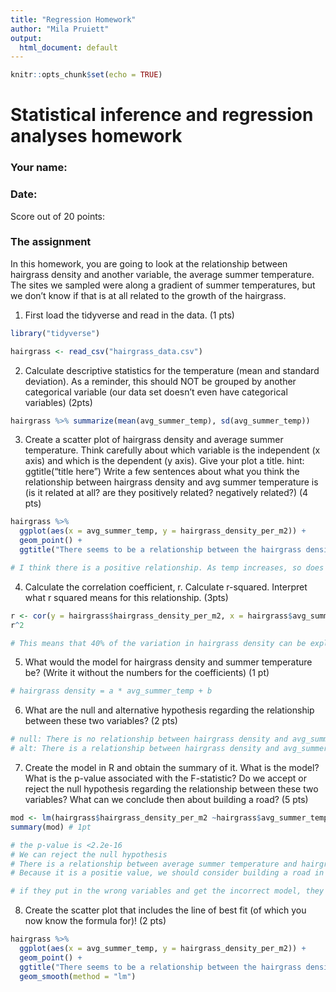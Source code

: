 ```yaml
---
title: "Regression Homework"
author: "Mila Pruiett"
output:
  html_document: default
---
```


```r
knitr::opts_chunk$set(echo = TRUE)
```

# Statistical inference and regression analyses homework

### Your name:

### Date:

Score out of 20 points:

### The assignment

In this homework, you are going to look at the relationship between hairgrass density and another variable, the average summer temperature. The sites we sampled were along a gradient of summer temperatures, but we don't know if that is at all related to the growth of the hairgrass.

1.  First load the tidyverse and read in the data. (1 pts)

```r
library("tidyverse")

hairgrass <- read_csv("hairgrass_data.csv")
```

2.  Calculate descriptive statistics for the temperature (mean and standard deviation). As a reminder, this should NOT be grouped by another categorical variable (our data set doesn't even have categorical variables) (2pts)

```r
hairgrass %>% summarize(mean(avg_summer_temp), sd(avg_summer_temp))

```

3.  Create a scatter plot of hairgrass density and average summer temperature. Think carefully about which variable is the independent (x axis) and which is the dependent (y axis). Give your plot a title. hint: ggtitle("title here") Write a few sentences about what you think the relationship between hairgrass density and avg summer temperature is (is it related at all? are they positively related? negatively related?) (4 pts)

```r
hairgrass %>% 
  ggplot(aes(x = avg_summer_temp, y = hairgrass_density_per_m2)) +
  geom_point() +
  ggtitle("There seems to be a relationship between the hairgrass density and the average summer temp")

# I think there is a positive relationship. As temp increases, so does hairgrass density (anything is fine as long as they give some thought)
```

4.  Calculate the correlation coefficient, r. Calculate r-squared. Interpret what r squared means for this relationship. (3pts)

```r
r <- cor(y = hairgrass$hairgrass_density_per_m2, x = hairgrass$avg_summer_temp)
r^2 

# This means that 40% of the variation in hairgrass density can be explained by variation in the average summer temperature.

```

5.  What would the model for hairgrass density and summer temperature be? (Write it without the numbers for the coefficients) (1 pt)

```r
# hairgrass density = a * avg_summer_temp + b
```

6.  What are the null and alternative hypothesis regarding the relationship between these two variables? (2 pts)

```r
# null: There is no relationship between hairgrass density and avg_summer_temp
# alt: There is a relationship between hairgrass density and avg_summer_temp
```

7.  Create the model in R and obtain the summary of it. What is the model? What is the p-value associated with the F-statistic? Do we accept or reject the null hypothesis regarding the relationship between these two variables? What can we conclude then about building a road? (5 pts)

```r
mod <- lm(hairgrass$hairgrass_density_per_m2 ~hairgrass$avg_summer_temp)
summary(mod) # 1pt

# the p-value is <2.2e-16 
# We can reject the null hypothesis
# There is a relationship between average summer temperature and hairgrass ensity
# Because it is a positie value, we should consider building a road in areas where it is colder where there will be less hairgrass 

# if they put in the wrong variables and get the incorrect model, they can still get the rest of the points as long as they interpret the one they made correctly
```

8.  Create the scatter plot that includes the line of best fit (of which you now know the formula for)! (2 pts)

```r
hairgrass %>% 
  ggplot(aes(x = avg_summer_temp, y = hairgrass_density_per_m2)) +
  geom_point() +
  ggtitle("There seems to be a relationship between the hairgrass density and the average summer temp") +
  geom_smooth(method = "lm")
```

